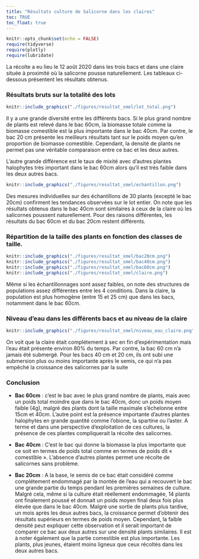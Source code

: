 ```yaml
---
title: "Résultats culture de Salicorne dans les claires"
toc: TRUE
toc_float: true
---
```


```r
knitr::opts_chunk$set(echo = FALSE)
require(tidyverse)
require(plotly)
require(lubridate)
```

La récolte a eu lieu le 12 août 2020 dans les trois bacs et dans une claire située à proximité où la salicorne pousse naturellement. Les tableaux ci-dessous présentent les résultats obtenus.

### Résultats bruts sur la totalité des lots

```r
knitr::include_graphics("./figures/resultat_smel/lot_total.png")
```

Il y a une grande diversité entre les différents bacs. Si le plus grand nombre de plants est relevé dans le bac 60cm, la biomasse totale comme la biomasse comestible est la plus importante dans le bac 40cm. Par contre, le bac 20 cm présente les meilleurs résultats tant sur le poids moyen qu’en proportion de biomasse comestible. Cependant, la densité de plants ne permet pas une véritable comparaison entre ce bac et les deux autres.

L’autre grande différence est le taux de mixité avec d’autres plantes halophytes très important dans le bac 60cm alors qu’il est très faible dans les deux autres bacs.

```r
knitr::include_graphics("./figures/resultat_smel/echantillon.png")
```

Des mesures individuelles sur des échantillons de 30 plants (excepté le bac 20cm) confirment les tendances observées sur le lot entier. On note que les résultats obtenus dans le bac 40cm sont similaires à ceux de la claire où les salicornes poussent naturellement. Pour des raisons différentes, les résultats du bac 60cm et du bac 20cm restent différents.

### Répartition de la taille des plants en fonction des classes de taille.

```r
knitr::include_graphics("./figures/resultat_smel/bac20cm.png")
knitr::include_graphics("./figures/resultat_smel/bac40cm.png")
knitr::include_graphics("./figures/resultat_smel/bac60cm.png")
knitr::include_graphics("./figures/resultat_smel/claire.png")
```

Même si les échantillonnages sont assez faibles, on note des structures de populations assez différentes entre les 4 conditions. Dans la claire, la population est plus homogène (entre 15 et 25 cm) que dans les bacs, notamment dans le bac 60cm.

### Niveau d'eau dans les différents bacs et au niveau de la claire

```r
knitr::include_graphics("./figures/resultat_smel/niveau_eau_claire.png")
```

On voit que la claire était complétement à sec en fin d’expérimentation mais l’eau était présente environ 80% du temps. Par contre, la bac 60 cm n’a jamais été submergé. Pour les bacs 40 cm et 20 cm, ils ont subi une submersion plus ou moins importante après le semis, ce qui n’a pas empêché la croissance des salicornes par la suite


### Conclusion

-	**Bac 60cm** : c’est le bac avec le plus grand nombre de plants, mais avec un poids total moindre que dans le bac 40cm, donc un poids moyen faible (4g), malgré des plants dont la taille maximale s’échelonne entre 15cm et 40cm. L’autre point est la présence importante d’autres plantes halophytes en grande quantité comme l’obione, la spartine ou l’aster. A terme et dans une perspective d’exploitation de ces cultures, la présence de ces plantes compliquerait la récolte des salicornes.

- **Bac 40cm** : C’est le bac qui donne la biomasse la plus importante que ce soit en termes de poids total comme en termes de poids dit « comestible ». L’absence d’autres plantes permet une récolte de salicornes sans problème.

- **Bac 20cm** : A la base, le semis de ce bac était considéré comme complétement endommagé par la montée de l’eau qui a recouvert le bac une grande partie du temps pendant les premières semaines de culture. Malgré cela, même si la culture était réellement endommagée, 14 plants ont finalement poussé et donnait un poids moyen final deux fois plus élevée que dans le bac 40cm. Malgré une sortie de plants plus tardive, un mois après les deux autres bacs, la croissance permet d’obtenir des résultats supérieurs en termes de poids moyen. Cependant, la faible densité peut expliquer cette observation et il serait important de comparer ce bac aux deux autres sur une densité plants similaires. Il est à noter également que la partie comestible est plus importante. Les plants, plus jeunes, étaient moins ligneux que ceux récoltés dans les deux autres bacs.


